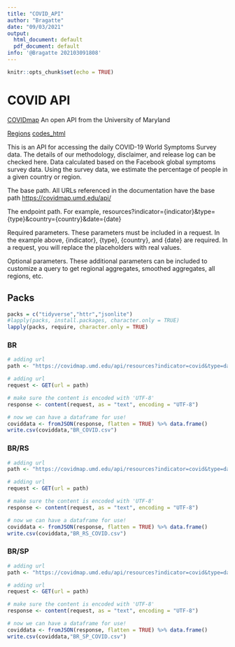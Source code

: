 ```yaml
---
title: "COVID_API"
author: "Bragatte"
date: "09/03/2021"
output:
  html_document: default
  pdf_document: default
info: '@Bragatte 202103091808'
---
```


```r
knitr::opts_chunk$set(echo = TRUE)
```

# COVID API

[COVIDmap](https://covidmap.umd.edu/api.html) An open API from the University of Maryland

[Regions](https://covidmap.umd.edu/api/region)
[codes_html](<https://www.w3schools.com/tags/ref_urlencode.ASP>)

This is an API for accessing the daily COVID-19 World Symptoms Survey data. The details of our methodology, disclaimer, and release log can be checked here. Data calculated based on the Facebook global symptoms survey data. Using the survey data, we estimate the percentage of people in a given country or region.

The base path. All URLs referenced in the documentation have the base path <https://covidmap.umd.edu/api/>

The endpoint path. For example, resources?indicator={indicator}&type={type}&country={country}&date={date}

Required parameters. These parameters must be included in a request. In the example above, {indicator}, {type}, {country}, and {date} are required. In a request, you will replace the placeholders with real values.

Optional parameters. These additional parameters can be included to customize a query to get regional aggregates, smoothed aggregates, all regions, etc.

## Packs

```r
packs = c("tidyverse","httr","jsonlite")
#lapply(packs, install.packages, character.only = TRUE)
lapply(packs, require, character.only = TRUE)
```

### BR

```r
# adding url
path <- "https://covidmap.umd.edu/api/resources?indicator=covid&type=daily&country=Brazil&daterange=20200101-20210312"

# adding url
request <- GET(url = path)

# make sure the content is encoded with 'UTF-8'
response <- content(request, as = "text", encoding = "UTF-8")

# now we can have a dataframe for use!
coviddata <- fromJSON(response, flatten = TRUE) %>% data.frame()
write.csv(coviddata,"BR_COVID.csv")
```

### BR/RS

```r
# adding url
path <- "https://covidmap.umd.edu/api/resources?indicator=covid&type=daily&country=Brazil&region=Rio%20Grande%20do%20Sul&daterange=20200101-20210312"

# adding url
request <- GET(url = path)

# make sure the content is encoded with 'UTF-8'
response <- content(request, as = "text", encoding = "UTF-8")

# now we can have a dataframe for use!
coviddata <- fromJSON(response, flatten = TRUE) %>% data.frame()
write.csv(coviddata,"BR_RS_COVID.csv")
```

### BR/SP

```r
# adding url
path <- "https://covidmap.umd.edu/api/resources?indicator=covid&type=daily&country=Brazil&region=S%C3%A3o%20Paulo"

# adding url
request <- GET(url = path)

# make sure the content is encoded with 'UTF-8'
response <- content(request, as = "text", encoding = "UTF-8")

# now we can have a dataframe for use!
coviddata <- fromJSON(response, flatten = TRUE) %>% data.frame()
write.csv(coviddata,"BR_SP_COVID.csv")
```
